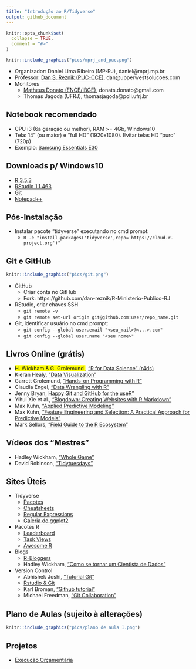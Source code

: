 ```yaml
---
title: "Introdução ao R/Tidyverse"
output: github_document
---
```


<!-- README.md is generated from README.Rmd. Please edit that file -->

```r
knitr::opts_chunk$set(
  collapse = TRUE,
  comment = "#>"
)
```

```r
knitr::include_graphics("pics/mprj_and_puc.png")
```

* Organizador: Daniel Lima Ribeiro (MP-RJ), daniel@mprj.mp.br
* Professor: [Dan S. Reznik (PUC-CCE)](https://www.linkedin.com/in/dan-s-reznik-phd-bb49133/), dan@upperwestsolucoes.com
* Monitores
    + [Matheus Donato (ENCE/IBGE)](https://www.linkedin.com/in/matheus-donato-75526388/), donats.donato@gmail.com
    + Thomás Jagoda (UFRJ), thomasjagoda@poli.ufrj.br

## Notebook recomendado

* CPU i3 (6a geração ou melhor), RAM >=  4Gb, Windows10  
* Tela: 14” (ou maior) e "full HD" (1920x1080). Evitar telas HD “puro” (720p)
* Exemplo: [Samsung Essentials E30](https://www.americanas.com.br/produto/133794107)

## Downloads p/ Windows10

* [R 3.5.3](https://cran.r-project.org/bin/windows/base/)
* [RStudio 1.1.463](https://download1.rstudio.org/RStudio-1.1.463.exe)
* [Git](https://git-scm.com/download/win)
* [Notepad++](https://notepad-plus-plus.org/download/v7.6.4.html)

## Pós-Instalação

* Instalar pacote “tidyverse” executando no cmd prompt:
    + `R -e "install.packages('tidyverse',repo='https://cloud.r-project.org')"`
    
## Git e GitHub

```r
knitr::include_graphics("pics/git.png")
```

* GitHub
    + Criar conta no GitHub
    + Fork: https://github.com/dan-reznik/R-Ministerio-Publico-RJ
* RStudio, criar chaves SSH
    + `git remote -v`
    + `git remote set-url origin git@github.com:user/repo_name.git`
* Git, identificar usuário no cmd prompt:
    + `git config --global user.email "<seu_mail>@<...>.com"`
    + `git config --global user.name "<seu nome>"`
    
## Livros Online (grátis)

* <span style="background-color: #FFFF00">H. Wickham & G. Grolemund </span>, ["R for Data Science" (r4ds)](https://r4ds.had.co.nz/)
* Kieran Healy, ["Data Visualization"](https://socviz.co/)
* Garrett Grolemund, ["Hands-on Programming with R"](https://rstudio-education.github.io/hopr/)
* Claudia Engel, ["Data Wrangling with R"](https://cengel.github.io/R-data-wrangling/)
* Jenny Bryan, [Happy Git and GitHub for the useR"](https://happygitwithr.com/)
* Yihui Xie et al., ["Blogdown: Creating Websites with R Markdown"](https://bookdown.org/yihui/blogdown/)
* Max Kuhn, ["Applied Predictive Modeling"](http://appliedpredictivemodeling.com/)
* Max Kuhn, ["Feature Engineering and Selection: A Practical Approach for Predictive Models"](https://bookdown.org/max/FES/)
* Mark Sellors, ["Field Guide to the R Ecosystem"](https://fg2re.sellorm.com/)

## Vídeos dos “Mestres”

* Hadley Wickham, ["Whole Game"](https://www.youtube.com/watch?v=go5Au01Jrvs)
* David Robinson, ["Tidytuesdays"](https://www.youtube.com/user/safe4democracy/videos) 

## Sites Úteis

* Tidyverse
    + [Pacotes](https://www.tidyverse.org/packages/)
    + [Cheatsheets](https://www.rstudio.com/resources/cheatsheets/)
    + [Regular Expressions](https://stringr.tidyverse.org/articles/regular-expressions.html)
    + [Galeria do ggplot2](https://www.r-graph-gallery.com/portfolio/ggplot2-package/)
* Pacotes R
    + [Leaderboard](https://www.rdocumentation.org/trends)
    + [Task Views](https://cran.r-project.org/web/views/)
    + [Awesome R](https://awesome-r.com/)
* Blogs
    + [R-Bloggers](https://www.r-bloggers.com/)
    + Hadley Wickham, ["Como se tornar um Cientista de Dados"](https://gist.github.com/hadley/820f09ded347c62c2864)
* Version Control
    + Abhishek Joshi, ["Tutorial Git"](https://medium.com/@abhishekj/an-intro-to-git-and-github-1a0e2c7e3a2f)
    + [Rstudio & Git](https://support.rstudio.com/hc/en-us/articles/200532077-Version-Control-with-Git-and-SVN)
    + Karl Broman, ["Github tutorial"](http://kbroman.org/github_tutorial/)
    + Michael Freedman, ["Git Collaboration"](http://slides.com/michaelfreeman/git-collaboration)
    
## Plano de Aulas (sujeito à alterações)

```r
knitr::include_graphics("pics/plano de aula I.png")
```
    
## Projetos

* [Execução Orçamentária](https://dan-reznik.github.io/MP-Execucao-Orcamentaria)
